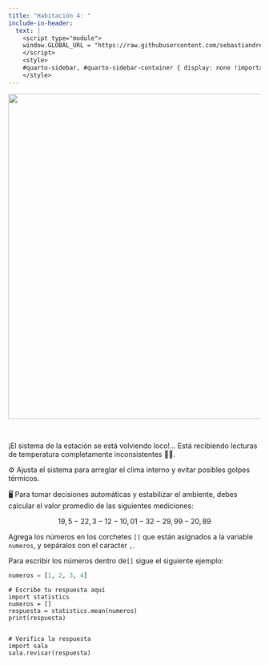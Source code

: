 ```yaml
---
title: "Habitación 4: "
include-in-header:
  text: |
    <script type="module">
    window.GLOBAL_URL = "https://raw.githubusercontent.com/sebastiandres/pyschool_2025/refs/heads/main/quarto/rooms/sala_04.py";
    </script>
    <style>
    #quarto-sidebar, #quarto-sidebar-container { display: none !important; }
    </style>
---
```


<center>
<img src="./img/sala_04.png" width="650">
</center>

<br/>

¡El sistema de la estación se está volviendo loco!... Está recibiendo lecturas de
temperatura completamente inconsistentes 🧊🔥.

⚙️ Ajusta el sistema para arreglar el clima interno y evitar posibles golpes térmicos.

🖥️ Para tomar decisiones automáticas y estabilizar el ambiente, debes calcular el valor promedio
de las siguientes mediciones:

$$
19,5 - 22,3 - 12 - 10,01 - 32 - 29,99 - 20,89
$$

<div class="alert alert-info">
Agrega los números en los corchetes `[]` que están asignados a la variable `numeros`, y sepáralos con el caracter `,`.
</div>

::: {.callout-tip title="Pista" collapse="true"}

Para escribir los números dentro de`[]` sigue el siguiente ejemplo:
```python 
numeros = [1, 2, 3, 4]
```
:::

```pyodide-python
# Escribe tu respuesta aquí
import statistics
numeros = []
respuesta = statistics.mean(numeros)
print(respuesta)


# Verifica la respuesta
import sala
sala.revisar(respuesta)
```